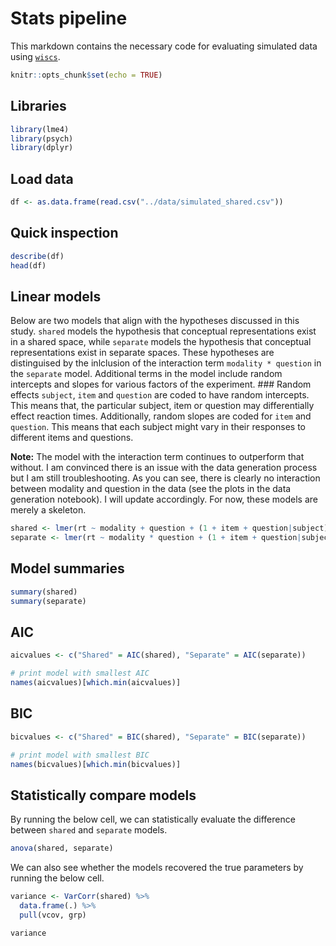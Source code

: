 # Stats pipeline
This markdown contains the necessary code for evaluating simulated data using [`wiscs`](https://github.com/w-decker/wiscs).

```r
knitr::opts_chunk$set(echo = TRUE)

```

## Libraries
```r
library(lme4)
library(psych)
library(dplyr)
```

## Load data
```r
df <- as.data.frame(read.csv("../data/simulated_shared.csv"))
```

## Quick inspection
```r
describe(df)
head(df)
```

## Linear models
Below are two models that align with the hypotheses discussed in this study. `shared` models the hypothesis that conceptual representations exist in a shared space, while `separate` models the hypothesis that conceptual representations exist in separate spaces. These hypotheses are distinguised by the inlclusion of the interaction term `modality * question` in the `separate` model. Additional terms in the model include random intercepts and slopes for various factors of the experiment.
### Random effects
`subject`, `item` and `question` are coded to have random intercepts. This means that, the particular subject, item or question may differentially effect reaction times. Additionally, random slopes are coded for `item` and `question`. This means that each subject might vary in their responses to different items and questions.

<div class="alert alert-warning">
  <strong>Note:</strong> The model with the interaction term continues to outperform that without. I am convinced there is an issue with the data generation process but I am still troubleshooting. As you can see, there is clearly no interaction between modality and question in the data (see the plots in the data generation notebook). I will update accordingly. For now, these models are merely a skeleton.
</div>

```r
shared <- lmer(rt ~ modality + question + (1 + item + question|subject) + (1|item) + (1|question) , data = df, REML = FALSE) # nolint
separate <- lmer(rt ~ modality * question + (1 + item + question|subject) + (1|item) + (1|question), data = df, REML = FALSE) # nolint
```

## Model summaries
```r
summary(shared)
summary(separate)
```

## AIC
```r
aicvalues <- c("Shared" = AIC(shared), "Separate" = AIC(separate))

# print model with smallest AIC
names(aicvalues)[which.min(aicvalues)]
```

## BIC
```r
bicvalues <- c("Shared" = BIC(shared), "Separate" = BIC(separate))

# print model with smallest BIC
names(bicvalues)[which.min(bicvalues)]
```

## Statistically compare models
By running the below cell, we can statistically evaluate the difference between `shared` and `separate` models. 
```r
anova(shared, separate)
```

We can also see whether the models recovered the true parameters by running the below cell.
```r
variance <- VarCorr(shared) %>%
  data.frame(.) %>%
  pull(vcov, grp)

variance
```